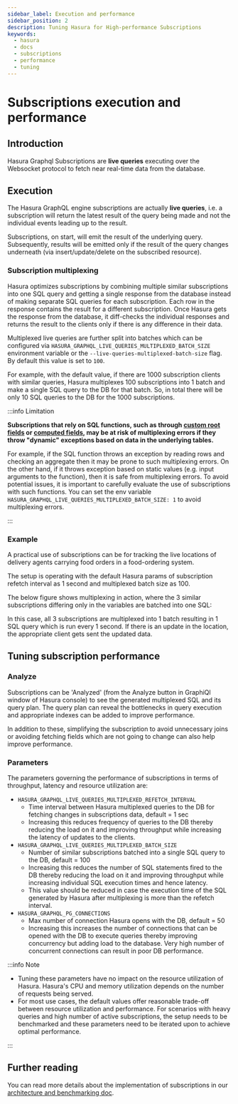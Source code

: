 ```yaml
---
sidebar_label: Execution and performance
sidebar_position: 2
description: Tuning Hasura for High-performance Subscriptions
keywords:
  - hasura
  - docs
  - subscriptions
  - performance
  - tuning
---
```



# Subscriptions execution and performance

## Introduction

Hasura Graphql Subscriptions are **live queries** executing over the Websocket protocol to fetch near real-time data
from the database.

## Execution

The Hasura GraphQL engine subscriptions are actually **live queries**, i.e. a subscription will return the latest result
of the query being made and not the individual events leading up to the result.

Subscriptions, on start, will emit the result of the underlying query. Subsequently, results will be emitted only if the
result of the query changes underneath (via insert/update/delete on the subscribed resource).

### Subscription multiplexing

Hasura optimizes subscriptions by combining multiple similar subscriptions into one SQL query and getting a single
response from the database instead of making separate SQL queries for each subscription. Each row in the response
contains the result for a different subscription. Once Hasura gets the response from the database, it diff-checks the
individual responses and returns the result to the clients only if there is any difference in their data.

Multiplexed live queries are further split into batches which can be configured via
`HASURA_GRAPHQL_LIVE_QUERIES_MULTIPLEXED_BATCH_SIZE` environment variable or the `--live-queries-multiplexed-batch-size`
flag. By default this value is set to `100`.

For example, with the default value, if there are 1000 subscription clients with similar queries, Hasura multiplexes 100
subscriptions into 1 batch and make a single SQL query to the DB for that batch. So, in total there will be only 10 SQL
queries to the DB for the 1000 subscriptions.

:::info Limitation

**Subscriptions that rely on SQL functions, such as through [custom root fields](/schema/postgres/custom-functions.mdx)
or [computed fields](/schema/postgres/computed-fields.mdx), may be at risk of multiplexing errors if they throw
"dynamic" exceptions based on data in the underlying tables.**

For example, if the SQL function throws an exception by reading rows and checking an aggregate then it may be prone to
such multiplexing errors. On the other hand, if it throws exception based on static values (e.g. input arguments to the
function), then it is safe from multiplexing errors. To avoid potential issues, it is important to carefully evaluate
the use of subscriptions with such functions. You can set the env variable
`HASURA_GRAPHQL_LIVE_QUERIES_MULTIPLEXED_BATCH_SIZE: 1` to avoid multiplexing errors.

:::

### Example

A practical use of subscriptions can be for tracking the live locations of delivery agents carrying food orders in a
food-ordering system.

The setup is operating with the default Hasura params of subscription refetch interval as 1 second and multiplexed batch
size as 100.

The below figure shows multiplexing in action, where the 3 similar subscriptions differing only in the variables are
batched into one SQL:

<Thumbnail
  src='/img/databases/postgres/subscriptions/subscription-multiplexing.png'
  alt='Hasura subscription multiplexing AST'
  width='900px'
  className='no-shadow'
/>

In this case, all 3 subscriptions are multiplexed into 1 batch resulting in 1 SQL query which is run every 1 second. If
there is an update in the location, the appropriate client gets sent the updated data.

## Tuning subscription performance

### Analyze

Subscriptions can be 'Analyzed' (from the Analyze button in GraphiQl window of Hasura console) to see the generated
multiplexed SQL and its query plan. The query plan can reveal the bottlenecks in query execution and appropriate indexes
can be added to improve performance.

In addition to these, simplifying the subscription to avoid unnecessary joins or avoiding fetching fields which are not
going to change can also help improve performance.

### Parameters

The parameters governing the performance of subscriptions in terms of throughput, latency and resource utilization are:

- `HASURA_GRAPHQL_LIVE_QUERIES_MULTIPLEXED_REFETCH_INTERVAL`
  - Time interval between Hasura multiplexed queries to the DB for fetching changes in subscriptions data, default = 1
    sec
  - Increasing this reduces frequency of queries to the DB thereby reducing the load on it and improving throughput
    while increasing the latency of updates to the clients.
- `HASURA_GRAPHQL_LIVE_QUERIES_MULTIPLEXED_BATCH_SIZE`
  - Number of similar subscriptions batched into a single SQL query to the DB, default = 100
  - Increasing this reduces the number of SQL statements fired to the DB thereby reducing the load on it and improving
    throughput while increasing individual SQL execution times and hence latency.
  - This value should be reduced in case the execution time of the SQL generated by Hasura after multiplexing is more
    than the refetch interval.
- `HASURA_GRAPHQL_PG_CONNECTIONS`
  - Max number of connection Hasura opens with the DB, default = 50
  - Increasing this increases the number of connections that can be opened with the DB to execute queries thereby
    improving concurrency but adding load to the database. Very high number of concurrent connections can result in poor
    DB performance.

:::info Note

- Tuning these parameters have no impact on the resource utilization of Hasura. Hasura's CPU and memory utilization
  depends on the number of requests being served.
- For most use cases, the default values offer reasonable trade-off between resource utilization and performance. For
  scenarios with heavy queries and high number of active subscriptions, the setup needs to be benchmarked and these
  parameters need to be iterated upon to achieve optimal performance.

:::

## Further reading

You can read more details about the implementation of subscriptions in our
[architecture and benchmarking doc](https://github.com/hasura/graphql-engine/blob/master/architecture/live-queries.md).

